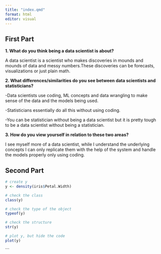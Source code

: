 ```yaml
---
title: "index.qmd"
format: html
editor: visual
---
```


## First Part

**1. What do you think being a data scientist is about?**

A data scientist is a scientist who makes discoveries in mounds and mounds of data and messy numbers.These discoveries can be forecasts, visualizations or just plain math.

**2. What differences/similarities do you see between data scientists and statisticians?**

-Data scientists use coding, ML concepts and data wrangling to make sense of the data and the models being used.

-Statisticians essentially do all this without using coding.

-You can be statistician without being a data scientist but it is pretty tough to be a data scientist without being a statistician.

**3. How do you view yourself in relation to these two areas?**

I see myself more of a data scientist, while I understand the underlying concepts I can only replicate them with the help of the system and handle the models properly only using coding.

## Second Part

```r
# create y
y <- density(iris$Petal.Width)

# check the class
class(y)

# check the type of the object
typeof(y)

# check the structure
str(y)

# plot y, but hide the code
plot(y)
```

\`\`\`
